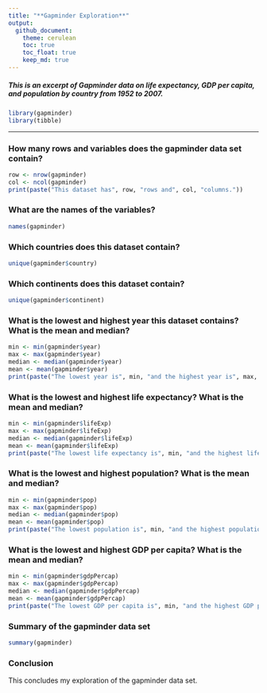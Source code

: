 ```yaml
---
title: "**Gapminder Exploration**"
output: 
  github_document:
    theme: cerulean
    toc: true
    toc_float: true
    keep_md: true
---
```

##### This is an excerpt of Gapminder data on life expectancy, GDP per capita, and population by country from 1952 to 2007.
```r
library(gapminder)
library(tibble)
```

--------------------------------------------------------------------------

### **How many rows and variables does the gapminder data set contain?**
```r
row <- nrow(gapminder)
col <- ncol(gapminder)
print(paste("This dataset has", row, "rows and", col, "columns."))

```
### **What are the names of the variables?**
```r
names(gapminder)
```
### **Which countries does this dataset contain?**
```r
unique(gapminder$country)
```

### **Which continents does this dataset contain?**
```r
unique(gapminder$continent)

```


### **What is the lowest and highest year this dataset contains? What is the mean and median?**
```r
min <- min(gapminder$year)
max <- max(gapminder$year)
median <- median(gapminder$year)
mean <- mean(gapminder$year)
print(paste("The lowest year is", min, "and the highest year is", max, ". The mean is", mean, "and the median is", median, "."))
```


### **What is the lowest and highest life expectancy? What is the mean and median?**
```r
min <- min(gapminder$lifeExp)
max <- max(gapminder$lifeExp)
median <- median(gapminder$lifeExp)
mean <- mean(gapminder$lifeExp)
print(paste("The lowest life expectancy is", min, "and the highest life expectancy is", max, "years. The mean is", mean, "and the median is", median, "."))

```

### **What is the lowest and highest population? What is the mean and median?**
```r
min <- min(gapminder$pop)
max <- max(gapminder$pop)
median <- median(gapminder$pop)
mean <- mean(gapminder$pop)
print(paste("The lowest population is", min, "and the highest population is", max, ". The mean is", mean, "and the median is", median,"."))

```


### **What is the lowest and highest GDP per capita? What is the mean and median?**
```r
min <- min(gapminder$gdpPercap)
max <- max(gapminder$gdpPercap)
median <- median(gapminder$gdpPercap)
mean <- mean(gapminder$gdpPercap)
print(paste("The lowest GDP per capita is", min, "and the highest GDP per capita is", max, ". The mean is", mean, "and the median is", median, "."))

```

### **Summary of the gapminder data set**
```r
summary(gapminder)

```

### **Conclusion**
This concludes my exploration of the gapminder data set.

